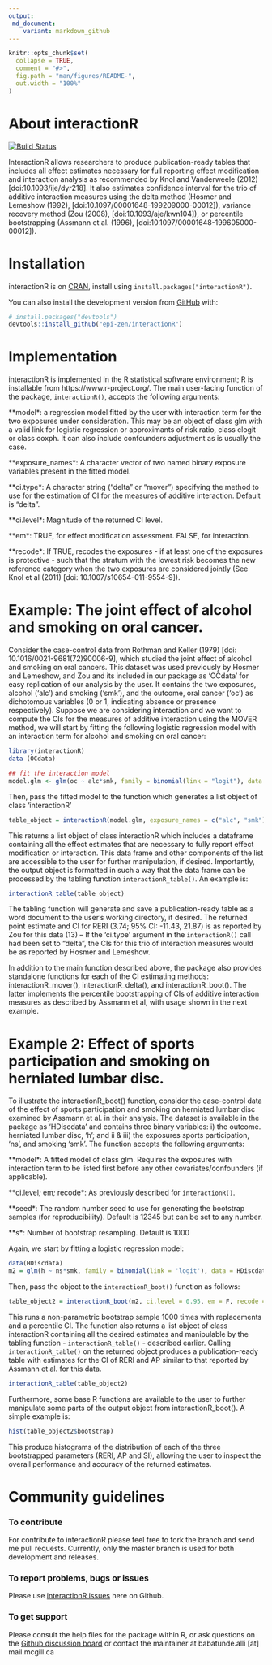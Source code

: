 ```yaml
---
output: 
 md_document:
    variant: markdown_github
---
```


```r
knitr::opts_chunk$set(
  collapse = TRUE,
  comment = "#>",
  fig.path = "man/figures/README-",
  out.width = "100%"
)
```

# About interactionR

[![Build Status](https://travis-ci.com/epi-zen/interactionR.svg?branch=master)](https://travis-ci.com/epi-zen/interactionR)

InteractionR allows researchers to produce publication-ready tables that includes all effect estimates necessary for full reporting effect modification and interaction analysis as recommended by Knol and Vanderweele (2012) [doi:10.1093/ije/dyr218]. It also estimates confidence interval for the trio of additive interaction measures using the delta method (Hosmer and Lemeshow (1992), [doi:10.1097/00001648-199209000-00012]), variance recovery method (Zou (2008), [doi:10.1093/aje/kwn104]), or percentile bootstrapping (Assmann et al. (1996), [doi:10.1097/00001648-199605000-00012]). 

# Installation
interactionR is on [CRAN](https://cran.r-project.org/package=interactionR), install using `install.packages("interactionR")`.

You can also install the development version from [GitHub](https://github.com/epi-zen/interactionR) with:

``` r
# install.packages("devtools")
devtools::install_github("epi-zen/interactionR")
```
# Implementation

interactionR is implemented in the R statistical software environment; R is installable from https://www.r-project.org/. The main user-facing function of the package, `interactionR()`, accepts the following arguments: 

**model*: a regression model fitted by the user with interaction term for the two exposures under consideration. This may be an object of class glm with a valid link for logistic regression or approximants of risk ratio, class clogit or class coxph. It can also include confounders adjustment as is usually the case.

**exposure_names*: A character vector of two named binary exposure variables present in the fitted model. 

**ci.type*: A character string ("delta" or "mover") specifying the method to use for the estimation of CI for the measures of additive interaction. Default is "delta".

**ci.level*: Magnitude of the returned CI level.

**em*: TRUE, for effect modification assessment. FALSE, for interaction.

**recode*: If TRUE, recodes the exposures - if at least one of the exposures is protective - such that the stratum with the lowest risk becomes the new reference category when the two exposures are considered jointly (See Knol et al (2011) [doi: 10.1007/s10654-011-9554-9]).


# Example: The joint effect of alcohol and smoking on oral cancer. 

Consider the case-control data from Rothman and Keller (1979) [doi: 10.1016/0021-9681(72)90006-9], which studied the joint effect of alcohol and smoking on oral cancers. This dataset was used previously by Hosmer and Lemeshow, and Zou and its included in our package as ‘OCdata’ for easy replication of our analysis by the user. It contains the two exposures, alcohol (‘alc’) and smoking (‘smk’), and the outcome, oral cancer (‘oc’) as dichotomous variables (0 or 1, indicating absence or presence respectively). Suppose we are considering interaction and we want to compute the CIs for the measures of additive interaction using the MOVER method, we will start by fitting the following logistic regression model with an interaction term for alcohol and smoking on oral cancer:

```r
library(interactionR)
data (OCdata)

## fit the interaction model
model.glm <- glm(oc ~ alc*smk, family = binomial(link = "logit"), data = OCdata)
```

Then, pass the fitted model to the function which generates a list object of class 'interactionR'

```r
table_object = interactionR(model.glm, exposure_names = c("alc", "smk"), ci.type = "mover", ci.level = 0.95, em = F, recode = F)
```

This returns a list object of class interactionR which includes a dataframe containing all the effect estimates that are necessary to fully report effect modification or interaction. This data frame and other components of the list are accessible to the user for further manipulation, if desired. Importantly, the output object is formatted in such a way that the data frame can be processed by the tabling function `interactionR_table()`. An example is:

```r
interactionR_table(table_object)
```

The tabling function will generate and save a publication-ready table as a word document to the user’s working directory, if desired. The returned point estimate and CI for RERI (3.74; 95% CI: -11.43, 21.87) is as reported by Zou for this data (13) – If  the ‘ci.type’ argument in the `interactionR()` call had been set to “delta”, the CIs for this trio of interaction measures would be as reported by Hosmer and Lemeshow. 

In addition to the main function described above, the package also provides standalone functions for each of the CI estimating methods: interactionR_mover(), interactionR_delta(), and interactionR_boot(). The latter implements the percentile bootstrapping of CIs of additive interaction measures as described by Assmann et al, with usage shown in the next example.

# Example 2: Effect of sports participation and smoking on herniated lumbar disc.

To illustrate the interactionR_boot() function, consider the case-control data of the effect of sports participation and smoking on herniated lumbar disc examined by Assmann et al. in their analysis. The dataset is available in the package as ‘HDiscdata’ and contains three binary variables: i) the outcome. herniated lumbar disc, ‘h’; and ii & iii) the exposures sports participation, ‘ns’, and smoking ‘smk’. The function accepts the following arguments:

**model*: A fitted model of class glm. Requires the exposures with interaction term to be listed first before any other covariates/confounders (if applicable).

**ci.level*; *em*; *recode*: As previously described for `interactionR()`.

**seed*: The random number seed to use for generating the bootstrap samples (for reproducibility). Default is 12345 but can be set to any number.

**s*: Number of bootstrap resampling. Default is 1000 

Again, we start by fitting a logistic regression model:

```r
data(HDiscdata)
m2 = glm(h ~ ns*smk, family = binomial(link = 'logit'), data = HDiscdata)
```

Then, pass the object to the `interactionR_boot()` function as follows:

```r

table_object2 = interactionR_boot(m2, ci.level = 0.95, em = F, recode = F, seed = 12345, s = 1000)

```

This runs a non-parametric bootstrap sample 1000 times with replacements and a percentile CI. The function also returns a list object of class interactionR containing all the desired estimates and manipulable by the tabling function - `interactionR_table()` - described earlier. Calling `interactionR_table()` on the returned object produces a publication-ready table with estimates for the CI of RERI and AP similar to that reported by Assmann et al. for this data. 


```r

interactionR_table(table_object2)

```

Furthermore, some base R functions are available to the user to further manipulate some parts of the output object from interactionR_boot(). A simple example is:

```r

hist(table_object2$bootstrap)

```

This produce histograms of the distribution of each of the three bootstrapped parameters (RERI, AP and SI), allowing the user to inspect the overall performance and accuracy of the returned estimates.


# Community guidelines

### To contribute
For contribute to interactionR please feel free to fork the branch and send me pull requests. Currently, only the master branch is used for both development and releases.

### To report problems, bugs or issues

Please use [interactionR issues](https://github.com/epi-zen/interactionR/issues) here on Github.

### To get support
Please consult the help files for the package within R, or ask questions on the [Github discussion board](https://github.com/epi-zen/interactionR/discussions) or contact the maintainer at babatunde.alli [at] mail.mcgill.ca
